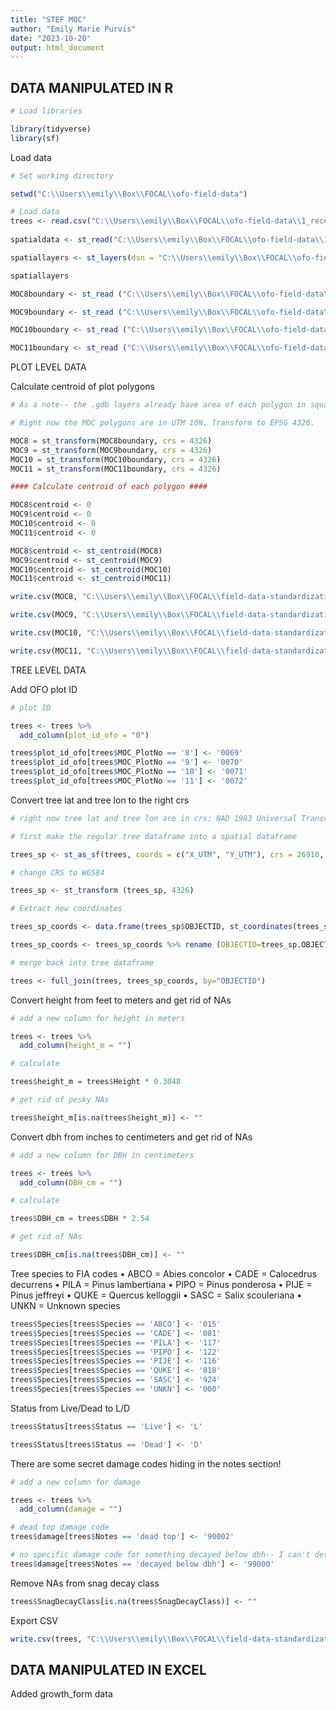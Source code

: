 ```yaml
---
title: "STEF MOC"
author: "Emily Marie Purvis"
date: "2023-10-20"
output: html_document
---
```


## DATA MANIPULATED IN R

```r

# Load libraries

library(tidyverse)
library(sf)
```

Load data

```r

# Set working directory

setwd("C:\\Users\\emily\\Box\\FOCAL\\ofo-field-data")

# Load data
trees <- read.csv("C:\\Users\\emily\\Box\\FOCAL\\ofo-field-data\\1_received-data\\0006\\data\\RDS-2021-0061\\Data\\STEF_MOCPlots_8_9_10_11_Trees_2007_2016.csv")
  
spatialdata <- st_read("C:\\Users\\emily\\Box\\FOCAL\\ofo-field-data\\1_received-data\\0006\\data\\RDS-2021-0061\\Data\\STEF_MOC_Plots_8_9_10_11_archive.gdb")

spatiallayers <- st_layers(dsn = "C:\\Users\\emily\\Box\\FOCAL\\ofo-field-data\\1_received-data\\0006\\data\\RDS-2021-0061\\Data\\STEF_MOC_Plots_8_9_10_11_archive.gdb")

spatiallayers

MOC8boundary <- st_read ("C:\\Users\\emily\\Box\\FOCAL\\ofo-field-data\\1_received-data\\0006\\data\\RDS-2021-0061\\Data\\STEF_MOC_Plots_8_9_10_11_archive.gdb", layer = "MOC8_Boundary")

MOC9boundary <- st_read ("C:\\Users\\emily\\Box\\FOCAL\\ofo-field-data\\1_received-data\\0006\\data\\RDS-2021-0061\\Data\\STEF_MOC_Plots_8_9_10_11_archive.gdb", layer = "MOC9_Boundary")

MOC10boundary <- st_read ("C:\\Users\\emily\\Box\\FOCAL\\ofo-field-data\\1_received-data\\0006\\data\\RDS-2021-0061\\Data\\STEF_MOC_Plots_8_9_10_11_archive.gdb", layer = "MOC10_Boundary")

MOC11boundary <- st_read ("C:\\Users\\emily\\Box\\FOCAL\\ofo-field-data\\1_received-data\\0006\\data\\RDS-2021-0061\\Data\\STEF_MOC_Plots_8_9_10_11_archive.gdb", layer = "MOC11_Boundary_2007")
```

PLOT LEVEL DATA

Calculate centroid of plot polygons

```r

# As a note-- the .gdb layers already have area of each polygon in square meters

# Right now the MOC polygons are in UTM 10N. Transform to EPSG 4326.

MOC8 = st_transform(MOC8boundary, crs = 4326)
MOC9 = st_transform(MOC9boundary, crs = 4326)
MOC10 = st_transform(MOC10boundary, crs = 4326)
MOC11 = st_transform(MOC11boundary, crs = 4326)

#### Calculate centroid of each polygon ####

MOC8$centroid <- 0
MOC9$centroid <- 0
MOC10$centroid <- 0
MOC11$centroid <- 0

MOC8$centroid <- st_centroid(MOC8)
MOC9$centroid <- st_centroid(MOC9)
MOC10$centroid <- st_centroid(MOC10)
MOC11$centroid <- st_centroid(MOC11)

write.csv(MOC8, "C:\\Users\\emily\\Box\\FOCAL\\field-data-standardization\\STEF.MOC\\20240225_MOC8.csv")

write.csv(MOC9, "C:\\Users\\emily\\Box\\FOCAL\\field-data-standardization\\STEF.MOC\\20240225_MOC9.csv")

write.csv(MOC10, "C:\\Users\\emily\\Box\\FOCAL\\field-data-standardization\\STEF.MOC\\20240225_MOC10.csv")

write.csv(MOC11, "C:\\Users\\emily\\Box\\FOCAL\\field-data-standardization\\STEF.MOC\\20240225_MOC11.csv")
```

TREE LEVEL DATA

Add OFO plot ID

```r

# plot ID

trees <- trees %>%
  add_column(plot_id_ofo = "0")

trees$plot_id_ofo[trees$MOC_PlotNo == '8'] <- '0069'
trees$plot_id_ofo[trees$MOC_PlotNo == '9'] <- '0070'
trees$plot_id_ofo[trees$MOC_PlotNo == '10'] <- '0071'
trees$plot_id_ofo[trees$MOC_PlotNo == '11'] <- '0072'

```

Convert tree lat and tree lon to the right crs

```r

# right now tree lat and tree lon are in crs: NAD 1983 Universal Transverse Mercator (UTM) Zone 10N, or epsg 26910

# first make the regular tree dataframe into a spatial dataframe

trees_sp <- st_as_sf(trees, coords = c("X_UTM", "Y_UTM"), crs = 26910, remove=F)

# change CRS to WGS84

trees_sp <- st_transform (trees_sp, 4326)

# Extract new coordinates

trees_sp_coords <- data.frame(trees_sp$OBJECTID, st_coordinates(trees_sp[,1], st_coordinates(trees_sp[,2]))) 

trees_sp_coords <- trees_sp_coords %>% rename (OBJECTID=trees_sp.OBJECTID, TreeEasting=X, TreeNorthing=Y)

# merge back into tree dataframe

trees <- full_join(trees, trees_sp_coords, by="OBJECTID")

```

Convert height from feet to meters and get rid of NAs

```r
# add a new column for height in meters

trees <- trees %>%
  add_column(height_m = "")

# calculate 

trees$height_m = trees$Height * 0.3048

# get rid of pesky NAs

trees$height_m[is.na(trees$height_m)] <- ""
```

Convert dbh from inches to centimeters and get rid of NAs

```r
# add a new column for DBH in centimeters

trees <- trees %>%
  add_column(DBH_cm = "")

# calculate 

trees$DBH_cm = trees$DBH * 2.54

# get rid of NAs

trees$DBH_cm[is.na(trees$DBH_cm)] <- ""
```

Tree species to FIA codes
• ABCO = Abies concolor 
• CADE = Calocedrus decurrens 
• PILA = Pinus lambertiana 
• PIPO = Pinus ponderosa 
• PIJE = Pinus jeffreyi 
• QUKE = Quercus kelloggii 
• SASC = Salix scouleriana 
• UNKN = Unknown species 

```r

trees$Species[trees$Species == 'ABCO'] <- '015'
trees$Species[trees$Species == 'CADE'] <- '081'
trees$Species[trees$Species == 'PILA'] <- '117'
trees$Species[trees$Species == 'PIPO'] <- '122'
trees$Species[trees$Species == 'PIJE'] <- '116'
trees$Species[trees$Species == 'QUKE'] <- '818'
trees$Species[trees$Species == 'SASC'] <- '924'
trees$Species[trees$Species == 'UNKN'] <- '000'

```

Status from Live/Dead to L/D

```r

trees$Status[trees$Status == 'Live'] <- 'L'

trees$Status[trees$Status == 'Dead'] <- 'D'
```

There are some secret damage codes hiding in the notes section!

```r

# add a new column for damage

trees <- trees %>%
  add_column(damage = "")

# dead top damage code
trees$damage[trees$Notes == 'dead top'] <- '90002'

# no specific damage code for something decayed below dbh-- I can't determine what caused the decay from this dataset alone-- so I'm marking it as the "unknown" damage code
trees$damage[trees$Notes == 'decayed below dbh'] <- '99000'
```


Remove NAs from snag decay class

```r

trees$SnagDecayClass[is.na(trees$SnagDecayClass)] <- ""
```

Export CSV

```r

write.csv(trees, "C:\\Users\\emily\\Box\\FOCAL\\field-data-standardization\\STEF.MOC\\20231020_STEF_MOC.csv")

```


## DATA MANIPULATED IN EXCEL

Added growth_form data
